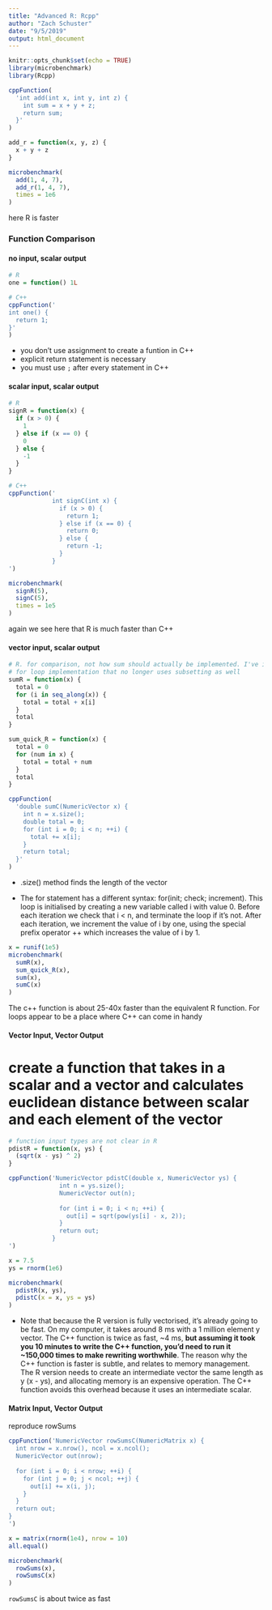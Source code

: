 ```yaml
---
title: "Advanced R: Rcpp"
author: "Zach Schuster"
date: "9/5/2019"
output: html_document
---
```


```r
knitr::opts_chunk$set(echo = TRUE)
library(microbenchmark)
library(Rcpp)
```

```r

cppFunction(
  'int add(int x, int y, int z) {
    int sum = x + y + z;
    return sum;
  }'
)

add_r = function(x, y, z) {
  x + y + z
}

microbenchmark(
  add(1, 4, 7),
  add_r(1, 4, 7),
  times = 1e6
)

```

here R is faster


### Function Comparison

#### no input, scalar output

```r

# R
one = function() 1L

# C++
cppFunction('
int one() {
  return 1;
}'
)

```


* you don't use assignment to create a funtion in C++  
* explicit return statement is necessary
* you must use `;` after every statement in C++


#### scalar input, scalar output

```r

# R
signR = function(x) {
  if (x > 0) {
    1
  } else if (x == 0) {
    0
  } else {
    -1
  }
}

# C++
cppFunction('
            int signC(int x) {
              if (x > 0) {
                return 1;
              } else if (x == 0) {
                return 0;
              } else {
                return -1;
              }
            }
')

microbenchmark(
  signR(5),
  signC(5),
  times = 1e5
)

```

again we see here that R is much faster than C++


#### vector input, scalar output

```r

# R. for comparison, not how sum should actually be implemented. I've included a
# for loop implementation that no longer uses subsetting as well
sumR = function(x) {
  total = 0
  for (i in seq_along(x)) {
    total = total + x[i]
  }
  total
}

sum_quick_R = function(x) {
  total = 0
  for (num in x) {
    total = total + num
  }
  total
}

cppFunction(
  'double sumC(NumericVector x) {
    int n = x.size();
    double total = 0;
    for (int i = 0; i < n; ++i) {
      total += x[i];
    }
    return total;
  }'
)

```


* .size() method finds the length of the vector

* The for statement has a different syntax: for(init; check; increment). This loop is initialised by creating a new variable called i with value 0. Before each iteration we check that i < n, and terminate the loop if it’s not. After each iteration, we increment the value of i by one, using the special prefix operator ++ which increases the value of i by 1.


```r

x = runif(1e5)
microbenchmark(
  sumR(x),
  sum_quick_R(x),
  sum(x),
  sumC(x)
)

```

The c++ function is about 25-40x faster than the equivalent R function. For loops appear to be a place where C++ can come in handy


#### Vector Input, Vector Output

# create a function that takes in a scalar and a vector and calculates euclidean distance between scalar and each element of the vector

```r
# function input types are not clear in R
pdistR = function(x, ys) {
  (sqrt(x - ys) ^ 2)
}

cppFunction('NumericVector pdistC(double x, NumericVector ys) {
              int n = ys.size();
              NumericVector out(n);
              
              for (int i = 0; i < n; ++i) {
                out[i] = sqrt(pow(ys[i] - x, 2));
              }
              return out;
            }
')

x = 7.5
ys = rnorm(1e6)

microbenchmark(
  pdistR(x, ys),
  pdistC(x = x, ys = ys)
)
```

* Note that because the R version is fully vectorised, it’s already going to be fast. On my computer, it takes around 8 ms with a 1 million element y vector. The C++ function is twice as fast, ~4 ms, **but assuming it took you 10 minutes to write the C++ function, you’d need to run it ~150,000 times to make rewriting worthwhile**. The reason why the C++ function is faster is subtle, and relates to memory management. The R version needs to create an intermediate vector the same length as y (x - ys), and allocating memory is an expensive operation. The C++ function avoids this overhead because it uses an intermediate scalar.


#### Matrix Input, Vector Output

reproduce rowSums

```r
cppFunction('NumericVector rowSumsC(NumericMatrix x) {
  int nrow = x.nrow(), ncol = x.ncol();
  NumericVector out(nrow);
  
  for (int i = 0; i < nrow; ++i) {
    for (int j = 0; j < ncol; ++j) {
      out[i] += x(i, j);
    }
  }
  return out;
}
')

x = matrix(rnorm(1e4), nrow = 10)
all.equal()

microbenchmark(
  rowSums(x),
  rowSumsC(x)
)

```

`rowSumsC` is about twice as fast
